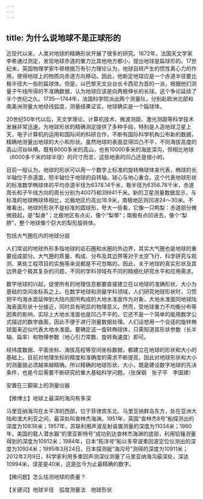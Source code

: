 ```yaml
---
---
---
```

title: 为什么说地球不是正球形的
---




近现代以来，人类对地球的精确形状开展了很多的研究。1672年，法国天文学家李希通过测定，发现地球赤道的重力比其他地方都小，提出地球是扁球形的。17世纪末，英国物理学家牛顿根据万有引力理论认为，地球自转产生的惯性离心力的作用，使得地球上的物质向赤道方向移动。因此，他断定地球应是一个赤道半径要比极半径大一些的扁球体。但是，以巴黎天文台台长卡西尼为首的一派，根据他们测量子午线所得的不准确数据，认为地球应该是向两极伸长的长球。这个争论延续了半个世纪之久。1735—1744年，法国科学院派出两个测量队，分别赴欧洲北部和南美洲测量大地经线弧度，测量结果证实，地球确实是一个扁球体。

20世纪50年代以后，天文学理论、计算机技术、微波测距、激光测距等科学技术发展非常迅速，为地球形状的精确测定提供了多种手段，特别是人造地球卫星上天，电子计算机的运用和国际间的科研合作，不断有国际科学机构公布新的数据，精确地测量出地球的大小和形状。虽然地球的表面显得凹凸不平，不同海拔高度的高山河谷纵横，既有8000多米的高山，也有10000多米的海底深沟，但相比地球（6000多千米的球半径）的尺寸而言，这些地表的凹凸还是很小的。

目前一般认为，地球的形状可以用一个数学上标准的旋转椭球体来代表，椭球的长半轴位于赤道面，短半轴位于地球的自转轴，球心与地心重合。这个代表地球形状的标准数学椭球体的平均赤道半径为6378.14千米，极半径为6356.76千米，赤道周长和子午线方向的周长分别为40075和39941千米。新的卫星测量数据显示，与标准的地球椭球体相比，北极地区约高出18.9米，南极地区则凹进24～30米。不难看出，地球的形状不是标准的圆球形，夸大一些看，它像一只鸭梨：赤道部分微微鼓起，是“梨身”；北极地区有点尖，像个“梨蒂”；南极有点凹进去，像个“梨脐”，整个地球像个巨大的梨形旋转体。

包括大气圈在内的地球分层



人们常说的地球外形多指地球的岩石圈和水圈的外边界，其实大气圈也是地球的重要组成部分。大气圈的质量、构成、分布及其边界等对于太空飞行、科学研究与观测、某些工程项目的实施等来说都是不可忽略的。因此，关于地球的真实形状及其边界是个极其复杂的问题，不同的学科领域有不同的精细化研究水平和应用需求。

数字地球的兴起，促使所有的地理信息都要直接建立在以地球的准确形状、大小为基础的空间坐标系之上。在数字地球和测量学科领域，人们研究地球形状时，习惯把平均海水面延伸到大陆内部所构成的大地水准面作为对象，大地水准面同地球陆海表面形状十分接近，同时具有明显的物理意义。然而，受地球重力不均衡分布等因素的影响，实际上大地水准面也是凹凸不平的，它还不是一个简单的能用数学公式描述的数学曲面，因此不便于进行测量数据处理。人们设想用一个合适的旋转椭球面来近似代表大地水准面。要确定这一旋转椭球体，只需知道其形状参数（长半轴、扁率）和物理参数（地心引力常数、旋转角速度）即可。

经纬度数据、平面坐标、海拔高程等空间坐标数据，都建立在地球的形状和大小的基础上。目前对地理坐标的精度和准确度的需求不断提高，因此对地球形状和大小的测量就必须越来越精确。所以精确的地球形状、大小，既是建设数字地球的先决条件，也是今后需要不断研究的重大基础科学问题。（张保钢　张子平　李国建）

安置在三脚架上的测量仪器





【微博士】地球上最深的海沟有多深

马里亚纳海沟在太平洋的西部，位于菲律宾东北、马里亚纳群岛东方，处在亚洲大陆和澳大利亚之间，最深处叫查林杰海渊。1951年，英国“查林杰8号”船探测出的深度为10836米；1957年，苏联利用声波反射装置测量的深度为11034米；1960年，美国的载人潜水器“的里亚斯特号”成功到达查林杰海渊的底部，利用铅锤测量得到的深度为10912米；1984年，日本“拓洋号”船以多窄波束回波定位仪测出的深度为10924米；1995年3月24日，日本探测艇“海沟号”测得的深度为10911米；2012年2月9日，科学家利用多束回声测深仪测量了马里亚纳海沟最深处，深达10994米，误差是40米，这是迄今为止最精确的数字。

【微问题】怎么估测地球的质量？

【关键词】地球半径　弧度测量法　地球形状
